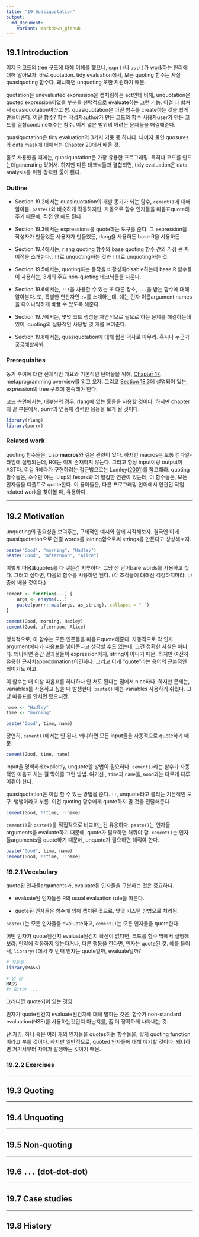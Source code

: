 ```yaml
---
title: "19 Quasiquotation"
output:
  md_document:
    variant: markdown_github
---
```


## 19.1 Introduction
이제 R 코드의 tree 구조에 대해 이해를 했으니, 
	`expr()`나 `ast()`가 work하는 원리에 대해 알아보자: 바로 quotation.
tidy evaluation에서, 모든 quoting 함수는 사실 quasiquoting 함수다. 
왜냐하면 unquoting 또한 지원하기 때문.

quotation은 unevaluated expression을 캡처링하는 act인데 비해, 
	unquotation은 quoted expression이었을 부분을 선택적으로 evaluate하는 그런 기능.
이걸 다 합쳐서 quasiquotation이라고 함.
quasiquotation은 어떤 함수를 create하는 것을 쉽게 만들어준다.
	어떤 함수? 함수 작성자author가 만든 코드와 함수 사용자user가 만든 코드를 결합combine해주는 함수.
이게 넓은 범위의 어려운 문제들을 해결해준다.

quasiquotation은 tidy evaluation의 3가지 기둥 중 하나다.
나머지 둘인 quosures와 data mask에 대해서는 Chapter 20에서 배울 것.

홀로 사용했을 때에는, quasiquotation은 가장 유용한 프로그래밍.
특히나 코드를 만드는데generating 있어서.
하지만 다른 테크닉들과 결합되면, tidy evaluation은 data analysis를 위한 강력한 툴이 된다.

### Outline
- Section 19.2에서는 quasiquotation의 개발 동기가 되는 함수, `cement()`에 대해 알아봄.
  `paste()`와 비슷하게 작동하지만, 자동으로 함수 인자들을 따옴표quote해주기 때문에, 직접 안 해도 된다.

- Section 19.3에서는 expressions를 quote하는 도구를 준다. 
  그 expression을 작성자가 만들었든 사용자가 만들었든, rlang을 사용하든 base R을 사용하든.

- Section 19.4에서는, rlang quoting 함수와 base quoting 함수 간의 가장 큰 차이점을 소개한다.: 
	`!!`로 unquoting하는 것과 `!!!`로 unquoting하는 것.

- Section 19.5에서는, quoting하는 동작을 비활성화disable하는데 base R 함수들이 사용하는,
	3개의 주요 non-quoting 테크닉들을 다룬다.

- Section 19.6에서는, `!!!`을 사용할 수 있는 또 다른 장소, `...`을 받는 함수에 대해 알아본다.
	또, 특별한 연산자인 `:=`를 소개하는데, 얘는 인자 이름argument names을 다이나믹하게 바꿀 수 있도록 해준다.

- Section 19.7에서는, 몇몇 코드 생성을 자연적으로 필요로 하는 문제를 해결하는데 있어, 
	quoting의 실용적인 사용법 몇 개를 보여준다.

- Section 19.8에서는, quasiquotation에 대해 짧은 역사로 마무리. 혹시나 누군가 궁금해할까봐...

### Prerequisites
동기 부여에 대한 전체적인 개요와 기본적인 단어들을 위해, [Chapter 17](https://blog-for-phil.readthedocs.io/en/latest/Advanced%20R/17-Big-Picture/), metaprogramming overview를 읽고 오자.
그리고 [Section 18.3](https://blog-for-phil.readthedocs.io/en/latest/Advanced%20R/18-Expressions/#183-expressions)에 설명되어 있는, expression의 tree 구조에 친숙해야 한다.

코드 측면에서는, 대부분의 경우, rlang에 있는 툴들을 사용할 것이다.
하지만 chapter의 끝 부분에서, purrr과 연동해 강력한 응용을 보게 될 것이다.
```r
library(rlang)
library(purrr)
```


### Related work
quoting 함수들은, Lisp **macros**와 깊은 관련이 있다. 
하지만 macros는 보통 컴파일-타임에 실행되는데, R에는 이게 존재하지 않는다.
그리고 항상 input이랑 output이 AST다. 이걸 R에다가 구현하려는 접근법으로는 Lumley([2001](https://www.r-project.org/doc/Rnews/Rnews_2001-3.pdf))를 참고해라.
quoting 함수들은, 소수만 아는, Lisp의 fexprs와 더 밀접한 연관이 있는데, 이 함수들은, 모든 인자들을 디폴트로 quote한다.
이 용어들은, 다른 프로그래밍 언어에서 연관된 작업related work을 찾아볼 때, 유용하다.

___
## 19.2 Motivation
unquoting의 필요성을 보여주는, 구체적인 예시와 함께 시작해보자. 
결국엔 이게 quasiquotation으로 연결
words를 joining함으로써 strings를 만든다고 상상해보자.
```r
paste("Good", "morning", "Hadley")
paste("Good", "afternoon", "Alice")
```

이렇게 따옴표quotes를 다 넣는건 지루하다. 그냥 생 단어bare words를 사용하고 싶다.
그러고 싶다면, 다음의 함수를 사용하면 된다.
(각 조각들에 대해선 걱정하지마라. 나중에 배울 것이다.)

```r
cement <- function(...) {
	args <- ensyms(...)
	paste(purrr::map(args, as_string), collapse = " ")
}
```

```r
cement(Good, morning, Hadley)
cement(Good, afternoon, Alice)
```

형식적으로, 이 함수는 모든 인풋들을 따옴표quote해준다.
자동적으로 각 인자argument에다가 따옴표를 넣어준다고 생각할 수도 있는데,
그건 정확한 사실은 아니다. 왜냐하면 중간 결과물들이 expression이지, string이 아니기 때문.
하지만 여전히 유용한 근사치approximations이긴하다. 
그리고 이게 "quote"라는 용어의 근본적인 의미기도 하고.

이 함수는 더 이상 따옴표를 하나하나 안 쳐도 된다는 점에서 nice하다.
하지만 문제는, variables를 사용하고 싶을 때 발생한다.
`paste()` 때는 variables 사용하기 쉬웠다. 그냥 따옴표를 안치면 됐으니깐.

```r
name <- "Hadley"
time <- "morning"

paste("Good", time, name)
```

당연히, `cement()`에서는 안 된다. 왜냐하면 모든 input들을 자동적으로 quote하기 때문.

```r
cement(Good, time, name)
```

input을 명백하게explicitly, unquote할 방법이 필요하다.
`cement()`라는 함수가 자동적인 따옴표 치는 걸 막아줄 그런 방법.
여기선 , `time`과 `name`을, `Good`과는 다르게 다루어줘야 한다.

quasiquotation은 이걸 할 수 있는 방법을 준다. 
`!!`, unquote라고 불리는 기본적인 도구. 뱅뱅이라고 부름.
이건 quoting 함수에게 quote하지 말 것을 전달해준다.

```r
cement(Good, !!time, !!name)
```

`cement()`와 `paste()`를 직접적으로 비교하는건 유용하다.
`paste()`는 인자들arguments을 evaluate하기 때문에, quote가 필요하면 해줘야 함.
`cement()`는 인자들arguments을 quote하기 때문에, unquote가 필요하면 해줘야 한다.

```r
paste("Good", time, name)
cement(Good, !!time, !!name)
```

### 19.2.1 Vocabulary
quote된 인자들arguments과, evaluate된 인자들을 구분하는 것은 중요하다.

- evaluate된 인자들은 R의 usual evaluation rule을 따른다.

- quote된 인자들은 함수에 의해 캡처된 것으로, 몇몇 커스텀 방법으로 처리됨.

`paste()`는 모든 인자들을 evaluate하고, `cement()`는 모든 인자들을 quote한다.

어떤 인자가 quote된건지 evaluate된건지 확신이 없다면, 코드를 함수 밖에서 실행해보라.
만약에 작동하지 않는다거나, 다른 행동을 한다면, 인자는 quote된 것.
예를 들어서, `library()`에서 첫 번째 인자는 quote일까, evaluate일까?

```r
# 작동됨
library(MASS)

# 안 됨
MASS
#> Error ...
```
그러니깐 quote되어 있는 것임.

인자가 quote된건지 evaluate된건지에 대해 말하는 것은,
	함수가 non-standard evaluation(NSE)를 사용하는것인지 아닌지를, 
좀 더 정확하게 나타내는 것.

난 가끔, 하나 혹은 여러 개의 인자들을 quotes하는 함수들을, 짧게 quoting function이라고 부를 것이다.
하지만 일반적으로, quoted 인자들에 대해 얘기할 것이다.
	왜냐하면 거기서부터 차이가 발생하는 것이기 때문.

### 19.2.2 Exercises

___
## 19.3 Quoting























___
## 19.4 Unquoting

___
## 19.5 Non-quoting

___
## 19.6 `...` (dot-dot-dot)

___
## 19.7 Case studies

___
## 19.8 History





















